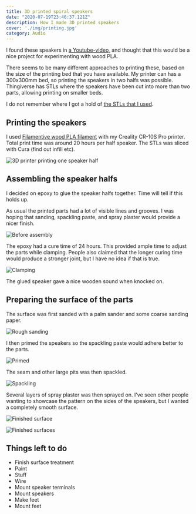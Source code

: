 ```yaml
---
title: 3D printed spiral speakers
date: "2020-07-19T23:46:37.121Z"
description: How I made 3D printed speakers
cover: './img/printing.jpg'
category: Audio
---
```


I found these speakers in [a Youtube-video,](https://www.youtube.com/watch?v=h-RSm97lkOU) and thought that this would be a nice project for experimenting with wood PLA.

There seems to be many different approaches to printing these, based on the size of the printing bed that you have available.
My printer can has a 300x300mm bed, so printing the speakers in two halfs was possible.
Thingiverse has STLs where the speakers have been cut into more than two parts, allowing printing on smaller beds.

I do not remember where I got a hold of [the STLs that I used](./files/akemake_spirula_4inch.zip).

## Printing the speakers

I used [Filamentive wood PLA filament](https://no.farnell.com/filamentive/10917/3d-printer-filament-wood-1-75mm/dp/2917113) with my Creality CR-10S Pro printer.
Total print time was around 20 hours per half speaker. The STLs was sliced with Cura (find out infill etc).

![3D printer printing one speaker half](./img/printing.jpg)

## Assembling the speaker halfs

I decided on epoxy to glue the speaker halfs together. Time will tell if this holds up.

As usual the printed parts had a lot of visible lines and grooves. I was hoping that sanding, spackling paste, and spray plaster would provide a nicer finish.

![Before assembly](./img/before-assembly.jpg)

The epoxy had a cure time of 24 hours. This provided ample time to adjust the parts while clamping.
People also claimed that the longer curing time would produce a stronger joint, but I have no idea if that is true.

![Clamping](./img/clamping.jpg)

The glued speaker gave a nice wooden sound when knocked on.

## Preparing the surface of the parts

The surface was first sanded with a palm sander and some coarse sanding paper.

![Rough sanding](./img/rough-sanding.jpg)

I then primed the speakers so the spackling paste would adhere better to the parts.

![Primed](./img/primed.jpg)

The seam and other large pits was then spackled.

![Spackling](./img/spackling.jpg)

Several layers of spray plaster was then sprayed on.
I've seen other people wanting to showcase the pattern on the sides of the speakers, but I wanted a completely smooth surface.

![Finished surface](./img/finished-surface.jpg)

![Finished surfaces](./img/finished-surfaces.jpg)

## Things left to do

- Finish surface treatment
- Paint
- Stuff
- Wire
- Mount speaker terminals
- Mount speakers
- Make feet
- Mount feet
